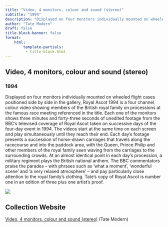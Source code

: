```yaml
---
title: "Video, 4 monitors, colour and sound (stereo)"
subtitle: "1994"
description: "Displayed on four monitors individually mounted on wheeled flight cases positioned side by side in the gallery, Royal Ascot 1994 is a four channel colour video showing members of the British royal family on processions at the famous race meeting referenced in the title. Each one of the monitors shows three minutes and forty-three seconds of unedited footage from the BBC’s televised coverage of Royal Ascot taken on successive days of the four-day event in 1994. The videos start at the same time on each screen and play simultaneously until they reach their end. Each day’s footage presents a succession of horse-drawn carriages that travels along the racecourse and into the paddock area, with the Queen, Prince Philip and other members of the royal family seen waving from the carriages to the surrounding crowds. At an almost identical point in each day’s procession, a military regiment plays the British national anthem. The BBC commentators praise the parades – with phrases such as ‘what a moment’, ‘wonderful scene’ and ‘a very relaxed atmosphere’ – and pay particularly close attention to the royal family’s clothing. Tate’s copy of Royal Ascot is number one in an edition of three plus one artist’s proof."
author: "Tate Modern"
draft: false
title-block-banner: false
format:
    html:
        template-partials:
         - title-block.html
---
```

## Video, 4 monitors, colour and sound (stereo)
### 1994
Displayed on four monitors individually mounted on wheeled flight cases positioned side by side in the gallery, Royal Ascot 1994 is a four channel colour video showing members of the British royal family on processions at the famous race meeting referenced in the title. Each one of the monitors shows three minutes and forty-three seconds of unedited footage from the BBC’s televised coverage of Royal Ascot taken on successive days of the four-day event in 1994. The videos start at the same time on each screen and play simultaneously until they reach their end. Each day’s footage presents a succession of horse-drawn carriages that travels along the racecourse and into the paddock area, with the Queen, Prince Philip and other members of the royal family seen waving from the carriages to the surrounding crowds. At an almost identical point in each day’s procession, a military regiment plays the British national anthem. The BBC commentators praise the parades – with phrases such as ‘what a moment’, ‘wonderful scene’ and ‘a very relaxed atmosphere’ – and pay particularly close attention to the royal family’s clothing. Tate’s copy of Royal Ascot is number one in an edition of three plus one artist’s proof.

::: {.column-margin}
<img src="/full/400,/0/default.jpg">

:::

## Collection Website
<a href="https://www.tate.org.uk/art/artworks/wallinger-royal-ascot-t12810"/>Video, 4 monitors, colour and sound (stereo)</a> (Tate Modern)
